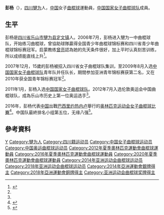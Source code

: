 {{Infobox sportsperson
| headercolor    = #E9967A
| name           = 彭杨
| image          =
| imagesize      = 
| caption        =
| birthname      =
| fullname       =
| nickname       =
| nationality    = 
| residence      =
| birthdate      = {{birth_date_and_age|1992|1|17}}<ref name="伦敦奥运">{{zh-cn}}{{cite web|title=2012伦敦奥运会中国体育代表团成员名录 - 彭杨|url=http://2012teamchina.olympic.cn/index.php/personview/persons/16328|access-date=2012-07-15|archive-date=2017-09-23|archive-url=https://web.archive.org/web/20170923193737/http://2012teamchina.olympic.cn/index.php/personview/persons/16328|dead-url=no}}</ref>
| birthplace     = {{CHN}}[[四川省|四川省]][[乐山市|乐山市]]
| height         = {{height|m=1.63}}<ref name="伦敦奥运"/>
| weight         = {{weight|kg=59}}<ref name="伦敦奥运"/>
| website        = 
| country        = {{CHN}}
| sport          = 女子[[曲棍球|曲棍球]]
| collegeteam    =
| club           =
| team           =
| turnedpro      =
| coach          =
| retired        =
| coaching       =
| worlds         =
| regionals      =
| nationals      =
| olympics       =
| paralympics    =
| highestranking =
| pb             =
| medaltemplates = 
| show-medals    = yes
}}
'''彭杨'''（{{bd|1992年|1月17日}}），[[四川|四川]][[犍为|犍为]]人，[[中华人民共和国|中国]]女子[[曲棍球|曲棍球]]運動員，[[中国国家女子曲棍球队|中国国家女子曲棍球队]]成員。

== 生平 ==
彭杨是[[四川省|四川省]][[乐山市|乐山市]][[犍为县|犍为县]][[定文镇|定文镇]]人。2006年7月，彭杨进入犍为一中曲棍球队，开始练习曲棍球，曾協助球隊贏得全国青少年曲棍球锦标赛和四川省青少年曲棍球锦标赛冠军。启蒙教练[[曾亮|曾亮]]認為她的先天条件很好，加上平时认真刻苦训练，所以成绩能直线上升<ref name="四川在线">{{zh-cn}}{{cite news|title=乐山首位奥运选手犍为女将彭杨出征伦敦奥运|url=http://sc.sina.com.cn/news/2012olympic/2012-07-12/151910598.html|agency=四川在线|date=2012-07-12|accessdate=2016-01-17|archive-date=2022-02-07|archive-url=https://web.archive.org/web/20220207221849/http://sc.sina.com.cn/news/2012olympic/2012-07-12/151910598.html|dead-url=no}}</ref>。

2007年12月，15歲的彭杨被招入四川省女子曲棍球队集训，至2009年8月入选[[中国国家女子曲棍球队|中国国家女子曲棍球队]]青年队并任队长，期間参加亚洲青年锦标赛获第二名，又在2010年获全国青年锦标赛冠军<ref name="四川在线"/>。

2011年1月，彭杨入选[[中国国家女子曲棍球队|中国国家女子曲棍球队]]。2012年7月入选伦敦奥运会中国曲棍球队，成為乐山市历史上第一位奥运选手<ref name="四川在线"/>。

2016年，彭杨代表[[2016年夏季奥林匹克运动会中国代表团|中国]]出戰[[巴西|巴西]][[里约热内卢|里约热内卢]]舉行的[[2016年夏季奥林匹克运动会|奥林匹克运动会]][[2016年夏季奧林匹克運動會女子曲棍球比賽|女子曲棍球比賽]]<ref>{{zh-cn}}{{cite news|title=2016里约奥运中国曲棍球名单 中国女曲整装待发|url=http://2016.sohu.com/20160718/n459784052.shtml|agency=搜狐体育|date=2016-07-18|access-date=2017-09-23|archive-url=https://web.archive.org/web/20170923194017/http://2016.sohu.com/20160718/n459784052.shtml|archive-date=2017-09-23|dead-url=yes}}</ref>。中国队最終排名小组第五位，无缘八强<ref>{{zh-cn}}{{cite news|title=里约奥运女子曲棍球 中国0 3不敌新西兰无缘八强|url=http://finance.ifeng.com/a/20160814/14743252_0.shtml|agency=华龙网|date=2016-08-14|accessdate=2017-09-23|archive-date=2017-09-23|archive-url=https://web.archive.org/web/20170923195401/http://finance.ifeng.com/a/20160814/14743252_0.shtml|dead-url=no}}</ref>。

== 參考資料 ==
{{Reflist}}

{{2012年夏季奧林匹克運動會中國國家女子曲棍球隊}}
{{2016年夏季奧林匹克運動會中國國家女子曲棍球隊}}

{{Authority control}}
{{DEFAULTSORT:Peng Yang}}
[[Category:彭姓|Y]]
[[Category:犍为人|Category:犍为人]]
[[Category:四川籍运动员|Category:四川籍运动员]]
[[Category:中国女子曲棍球运动员|Category:中国女子曲棍球运动员]]
[[Category:中国奥运曲棍球运动员|Category:中国奥运曲棍球运动员]]
[[Category:2012年夏季奧林匹克運動會曲棍球運動員|Category:2012年夏季奧林匹克運動會曲棍球運動員]]
[[Category:2016年夏季奧林匹克運動會曲棍球運動員|Category:2016年夏季奧林匹克運動會曲棍球運動員]]
[[Category:2020年夏季奧林匹克運動會曲棍球運動員|Category:2020年夏季奧林匹克運動會曲棍球運動員]]
[[Category:2014年亚洲运动会曲棍球运动员|Category:2014年亚洲运动会曲棍球运动员]]
[[Category:2018年亚洲运动会曲棍球运动员|Category:2018年亚洲运动会曲棍球运动员]]
[[Category:2014年亞洲運動會銀牌得主|Category:2014年亞洲運動會銀牌得主]]
[[Category:2018年亞洲運動會銅牌得主|Category:2018年亞洲運動會銅牌得主]]
[[Category:亚洲运动会曲棍球奖牌得主|Category:亚洲运动会曲棍球奖牌得主]]